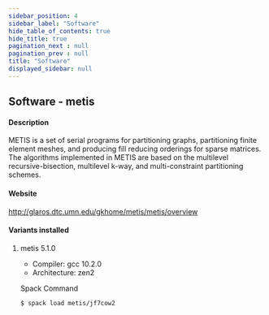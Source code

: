 ```yaml
---
sidebar_position: 4
sidebar_label: "Software"
hide_table_of_contents: true
hide_title: true
pagination_next : null
pagination_prev : null
title: "Software"
displayed_sidebar: null
---
```


## Software - metis


#### Description
METIS is a set of serial programs for partitioning graphs, partitioning finite element meshes, and producing fill reducing orderings for sparse matrices. The algorithms implemented in METIS are based on the multilevel recursive-bisection, multilevel k-way, and multi-constraint partitioning schemes.

#### Website
http://glaros.dtc.umn.edu/gkhome/metis/metis/overview

#### Variants installed

1. metis 5.1.0

    - Compiler: gcc 10.2.0
    - Architecture: zen2

    Spack Command
    ```bash
    $ spack load metis/jf7cow2
    ```
